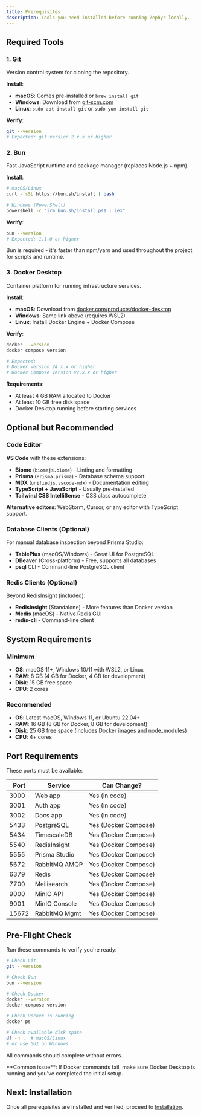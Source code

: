 ```yaml
---
title: Prerequisites
description: Tools you need installed before running Zephyr locally.
---
```



## Required Tools

### 1. Git
Version control system for cloning the repository.

**Install**:
- **macOS**: Comes pre-installed or `brew install git`
- **Windows**: Download from [git-scm.com](https://git-scm.com/download/win)
- **Linux**: `sudo apt install git` or `sudo yum install git`

**Verify**:
```bash
git --version
# Expected: git version 2.x.x or higher
```

### 2. Bun
Fast JavaScript runtime and package manager (replaces Node.js + npm).

**Install**:
```bash
# macOS/Linux
curl -fsSL https://bun.sh/install | bash

# Windows (PowerShell)
powershell -c "irm bun.sh/install.ps1 | iex"
```

**Verify**:
```bash
bun --version
# Expected: 1.1.0 or higher
```

<Callout type="info">
Bun is required - it's faster than npm/yarn and used throughout the project for scripts and runtime.
</Callout>

### 3. Docker Desktop
Container platform for running infrastructure services.

**Install**:
- **macOS**: Download from [docker.com/products/docker-desktop](https://www.docker.com/products/docker-desktop/)
- **Windows**: Same link above (requires WSL2)
- **Linux**: Install Docker Engine + Docker Compose

**Verify**:
```bash
docker --version
docker compose version

# Expected:
# Docker version 24.x.x or higher
# Docker Compose version v2.x.x or higher
```

**Requirements**:
- At least 4 GB RAM allocated to Docker
- At least 10 GB free disk space
- Docker Desktop running before starting services

## Optional but Recommended

### Code Editor

**VS Code** with these extensions:
- **Biome** (`biomejs.biome`) - Linting and formatting
- **Prisma** (`Prisma.prisma`) - Database schema support
- **MDX** (`unifiedjs.vscode-mdx`) - Documentation editing
- **TypeScript + JavaScript** - Usually pre-installed
- **Tailwind CSS IntelliSense** - CSS class autocomplete

**Alternative editors**: WebStorm, Cursor, or any editor with TypeScript support.

### Database Clients (Optional)

For manual database inspection beyond Prisma Studio:

- **TablePlus** (macOS/Windows) - Great UI for PostgreSQL
- **DBeaver** (Cross-platform) - Free, supports all databases
- **psql** CLI - Command-line PostgreSQL client

### Redis Clients (Optional)

Beyond RedisInsight (included):

- **RedisInsight** (Standalone) - More features than Docker version
- **Medis** (macOS) - Native Redis GUI
- **redis-cli** - Command-line client

## System Requirements

### Minimum

- **OS**: macOS 11+, Windows 10/11 with WSL2, or Linux
- **RAM**: 8 GB (4 GB for Docker, 4 GB for development)
- **Disk**: 15 GB free space
- **CPU**: 2 cores

### Recommended

- **OS**: Latest macOS, Windows 11, or Ubuntu 22.04+
- **RAM**: 16 GB (8 GB for Docker, 8 GB for development)
- **Disk**: 25 GB free space (includes Docker images and node_modules)
- **CPU**: 4+ cores

## Port Requirements

These ports must be available:

| Port | Service | Can Change? |
|------|---------|-------------|
| 3000 | Web app | Yes (in code) |
| 3001 | Auth app | Yes (in code) |
| 3002 | Docs app | Yes (in code) |
| 5433 | PostgreSQL | Yes (Docker Compose) |
| 5434 | TimescaleDB | Yes (Docker Compose) |
| 5540 | RedisInsight | Yes (Docker Compose) |
| 5555 | Prisma Studio | Yes (Docker Compose) |
| 5672 | RabbitMQ AMQP | Yes (Docker Compose) |
| 6379 | Redis | Yes (Docker Compose) |
| 7700 | Meilisearch | Yes (Docker Compose) |
| 9000 | MinIO API | Yes (Docker Compose) |
| 9001 | MinIO Console | Yes (Docker Compose) |
| 15672 | RabbitMQ Mgmt | Yes (Docker Compose) |

## Pre-Flight Check

Run these commands to verify you're ready:

```bash
# Check Git
git --version

# Check Bun
bun --version

# Check Docker
docker --version
docker compose version

# Check Docker is running
docker ps

# Check available disk space
df -h .  # macOS/Linux
# or use GUI on Windows
```

All commands should complete without errors.

<Callout type="warning">
**Common issue**: If Docker commands fail, make sure Docker Desktop is running and you've completed the initial setup.
</Callout>

## Next: Installation

Once all prerequisites are installed and verified, proceed to [Installation](/setup/installation).


